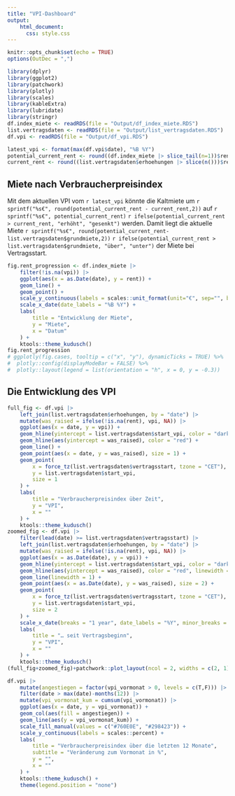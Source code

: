 ```yaml
---
title: "VPI-Dashboard"
output: 
    html_document:
      css: style.css
---
```


```r
knitr::opts_chunk$set(echo = TRUE)
options(OutDec = ",")

library(dplyr)
library(ggplot2)
library(patchwork)
library(plotly)
library(scales)
library(kableExtra)
library(lubridate)
library(stringr)
df.index_miete <- readRDS(file = "Output/df_index_miete.RDS")
list.vertragsdaten <- readRDS(file = "Output/list_vertragsdaten.RDS")
df.vpi <- readRDS(file = "Output/df_vpi.RDS")

latest_vpi <- format(max(df.vpi$date), "%B %Y")
potential_current_rent <- round((df.index_miete |> slice_tail(n=1))$rent, 2)
current_rent <- round((list.vertragsdaten$erhoehungen |> slice(n()))$rent, 2)
```

## Miete nach Verbraucherpreisindex

Mit dem aktuellen VPI vom ```r latest_vpi``` könnte die Kaltmiete um ```r sprintf("%s€", round(potential_current_rent - current_rent,2))``` auf ```r sprintf("%s€", potential_current_rent)``` `r ifelse(potential_current_rent > current_rent, "erhöht", "gesenkt")` werden. Damit liegt die aktuelle Miete ```r sprintf("%s€", round(potential_current_rent-list.vertragsdaten$grundmiete,2))``` `r ifelse(potential_current_rent > list.vertragsdaten$grundmiete, "über", "unter")` der Miete bei Vertragsstart.

```r
fig.rent_progression <- df.index_miete |>  
    filter(!is.na(vpi)) |> 
    ggplot(aes(x = as.Date(date), y = rent)) +
    geom_line() +
    geom_point() +
    scale_y_continuous(labels = scales::unit_format(unit="€", sep="", big.mark=".", decimal.mark=",", accuracy=1)) +
    scale_x_date(date_labels = "%B %Y") +
    labs(
        title = "Entwicklung der Miete",
        y = "Miete",
        x = "Datum"
    ) +
    ktools::theme_kudusch()
fig.rent_progression
# ggplotly(fig.cases, tooltip = c("x", "y"), dynamicTicks = TRUE) %>% 
#  plotly::config(displayModeBar = FALSE) %>% 
#  plotly::layout(legend = list(orientation = "h", x = 0, y = -0.3))
```

## Die Entwicklung des VPI

```r
full_fig <- df.vpi |> 
    left_join(list.vertragsdaten$erhoehungen, by = "date") |> 
    mutate(was_raised = ifelse(!is.na(rent), vpi, NA)) |> 
    ggplot(aes(x = date, y = vpi)) +
    geom_hline(yintercept = list.vertragsdaten$start_vpi, color = "darkgreen") +
    geom_hline(aes(yintercept = was_raised), color = "red") +
    geom_line() +
    geom_point(aes(x = date, y = was_raised), size = 1) +
    geom_point(
        x = force_tz(list.vertragsdaten$vertragsstart, tzone = "CET"), 
        y = list.vertragsdaten$start_vpi,
        size = 1
    ) +
    labs(
        title = "Verbraucherpreisindex über Zeit", 
        y = "VPI",
        x = ""
    ) +
    ktools::theme_kudusch()
zoomed_fig <- df.vpi |> 
    filter(lead(date) >= list.vertragsdaten$vertragsstart) |> 
    left_join(list.vertragsdaten$erhoehungen, by = "date") |> 
    mutate(was_raised = ifelse(!is.na(rent), vpi, NA)) |> 
    ggplot(aes(x = as.Date(date), y = vpi)) +
    geom_hline(yintercept = list.vertragsdaten$start_vpi, color = "darkgreen", linewidth = 1) +
    geom_hline(aes(yintercept = was_raised), color = "red", linewidth = 1) +
    geom_line(linewidth = 1) +
    geom_point(aes(x = as.Date(date), y = was_raised), size = 2) +
    geom_point(
        x = force_tz(list.vertragsdaten$vertragsstart, tzone = "CET"), 
        y = list.vertragsdaten$start_vpi,
        size = 2
    ) +
    scale_x_date(breaks = "1 year", date_labels = "%Y", minor_breaks = "1 month") +
    labs(
        title = "… seit Vertragsbeginn", 
        y = "VPI",
        x = ""
    ) +
    ktools::theme_kudusch()
(full_fig+zoomed_fig)+patchwork::plot_layout(ncol = 2, widths = c(2, 1))
```

```r
df.vpi |> 
    mutate(angestiegen = factor(vpi_vormonat > 0, levels = c(T,F))) |> 
    filter(date > max(date)-months(12)) |> 
    mutate(vpi_vormonat_kum = cumsum(vpi_vormonat)) |> 
    ggplot(aes(x = date, y = vpi_vormonat)) +
    geom_col(aes(fill = angestiegen)) +
    geom_line(aes(y = vpi_vormonat_kum)) +
    scale_fill_manual(values = c("#760E0E", "#298423")) +
    scale_y_continuous(labels = scales::percent) +
    labs(
        title = "Verbraucherpreisindex über die letzten 12 Monate", 
        subtitle = "Veränderung zum Vormonat in %",
        y = "",
        x = ""
    ) +
    ktools::theme_kudusch() +
    theme(legend.position = "none")
```
